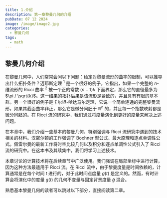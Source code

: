 ```yaml
---
title: 1.介绍
description: 第一章黎曼几何的介绍
pubDate: 07 12 2024
image: /image/image2.jpg
categories:
  - 黎曼几何
tags:
  - math
---
```



## 黎曼几何介绍

在黎曼几何中，人们常常会问以下问题：给定对黎曼流形的曲率的限制，可以推导出什么拓扑条件？迈耶斯定理 ${ }^{1}$ 是一个很好的例子。它指出，如果一个完整的 $n$-维流形的 Ricci 曲率 ${ }^{2}$ 被一个正的常数 $(n-1) k$ 下面界定，那么它的直径最多为 $\pi / \sqrt{k}$。这一结果的拓扑后果是该流形是紧致的，并且具有有限的基本群。另一个很好的例子是卡尔坦-哈达马尔定理，它说一个简单连通的完整黎曼流形，如果其截面曲率非正，那么它是微分同胚于 $\mathbb{R}^{n}$ 的，并且每一个指数映射都是微分同胚的。在 Ricci 流的研究中，我们通过将度量演化到更好的度量来解决上述问题。

在本章中，我们介绍一些基本的黎曼几何，特别强调与 Ricci 流研究中遇到的技术相关的材料。汉密尔顿的工作强调了 Bochner 型公式、最大原理和逐点单调性公式。佩雷尔曼的最新工作将时空比较几何以及积分和逐点单调性公式引入了 Ricci 流的研究中。在这本书及其续集中，我们将学习上述技术。

本章讨论的计算技术将在后续章节中广泛使用。我们强调在局部坐标中进行计算，因为这种方法最适用于 Ricci 流。在 Ricci 流中，由于黎曼度量是时间依赖的，计算通常是在每个时间 $t$ 进行的，对于此时间点度量 $g(t)$ 是定义的。然而，有时计算会将演化中的度量 $g(t)$ 的几何不变量与固定背景度量 $\tilde{g}$ 混合。

熟悉基本黎曼几何的读者可以跳过以下部分，直接阅读第二章。

